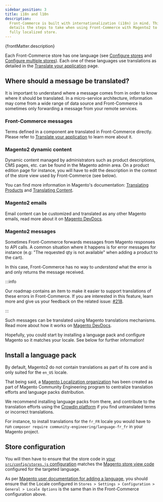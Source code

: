 ```yaml
---
sidebar_position: 3
title: i18n and l10n
description:
  Front-Commerce is built with internationalization (i18n) in mind. This guide
  details the steps to take when using Front-Commerce with Magento2 to build a
  fully localized store.
---
```


<p>{frontMatter.description}</p>

Each Front-Commerce store has one language (see
[Configure stores](/docs/2.x/essentials/installation#configure-stores) and
[Configure multiple stores](/docs/2.x/advanced/production-ready/multistore)).
Each one of these languages use translations as detailed in the
[Translate your application](/docs/2.x/advanced/theme/translations) page.

## Where should a message be translated?

It is important to understand where a message comes from in order to know where
it should be translated. In a micro-service architecture, information may come
from a wide range of data source and Front-Commerce is sometimes only forwarding
a message from your remote services.

### Front-Commerce messages

Terms defined in a component are translated in Front-Commerce directly. Please
refer to [Translate your application](/docs/2.x/advanced/theme/translations) to
learn more about it.

### Magento2 dynamic content

Dynamic content managed by administrators such as product descriptions, CMS
pages, etc. can be found in the Magento admin area. On a product edition page
for instance, you will have to edit the description in the context of the store
view used by Front-Commerce (see below).

You can find more information in Magento's documentation:
[Translating Products](https://docs.magento.com/m2/ee/user_guide/catalog/product-translate.html)
and
[Translating Content](https://docs.magento.com/m2/ee/user_guide/cms/page-translate.html).

### Magento2 emails

Email content can be customized and translated as any other Magento emails, read
more about it on
[Magento DevDocs](https://devdocs.magento.com/guides/v2.3/frontend-dev-guide/templates/template-email.html).

### Magento2 messages

Sometimes Front-Commerce forwards messages from Magento responses to API calls.
A common situation where it happens is for error messages for instance (e.g:
"The requested qty is not available" when adding a product to the cart).

In this case, Front-Commerce has no way to _understand_ what the error is and
only returns the message received.

:::info

Our roadmap contains an item to make it easier to support translations of these
errors in Front-Commerce. If you are interested in this feature, learn more and
give us your feedback on the related issue:
[#218](https://gitlab.blackswift.cloud/front-commerce/front-commerce/issues/218).

:::

Such messages can be translated using Magento translations mechanisms. Read more
about how it works on
[Magento DevDocs](https://devdocs.magento.com/guides/v2.3/frontend-dev-guide/translations/xlate.html).

Hopefully, you could start by installing a language pack and configure Magento
so it matches your locale. See below for further information!

## Install a language pack

By default, Magento2 do not contain translations as part of its core and is only
suited for the `en_US` locale.

That being said, a
[Magento Localization organization](https://github.com/magento-l10n) has been
created as part of Magento Community Engineering program to centralize
translation efforts and language packs distribution.

We recommend installing language packs from there, and contribute to the
translation efforts using the
[Crowdin platform](https://crowdin.com/project/magento-2) if you find
untranslated terms or incorrect translations.

For instance, to install translations for the `fr_FR` locale you would have to
run `composer require community-engineering/language-fr_fr` in your Magento
project.

## Store configuration

You will then have to ensure that the store code in
[your `src/config/stores.js` configuration](/docs/2.x/essentials/installation#configure-stores)
matches the
[Magento store view code](https://docs.magento.com/m2/ee/user_guide/stores/stores-all-create-view.html)
configured for the targeted language.

As per
[Magento user documentation for adding a language](https://docs.magento.com/m2/ee/user_guide/stores/store-language-add.html),
you should ensure that the Locale configured in
`Stores > Settings > Configuration > General > Locale Options` is the same than
in the Front-Commerce configuration above.
